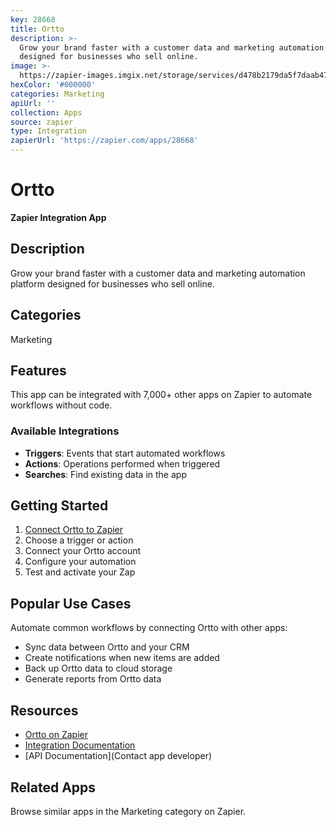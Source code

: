 ```yaml
---
key: 28668
title: Ortto
description: >-
  Grow your brand faster with a customer data and marketing automation platform
  designed for businesses who sell online.
image: >-
  https://zapier-images.imgix.net/storage/services/d478b2179da5f7daab4742c4d4e42073.png?auto=format%2Ccompress&ixlib=python-3.0.0&q=50
hexColor: '#000000'
categories: Marketing
apiUrl: ''
collection: Apps
source: zapier
type: Integration
zapierUrl: 'https://zapier.com/apps/28668'
---
```

# Ortto

**Zapier Integration App**

## Description

Grow your brand faster with a customer data and marketing automation platform designed for businesses who sell online.

## Categories

Marketing

## Features

This app can be integrated with 7,000+ other apps on Zapier to automate workflows without code.

### Available Integrations

- **Triggers**: Events that start automated workflows
- **Actions**: Operations performed when triggered
- **Searches**: Find existing data in the app

## Getting Started

1. [Connect Ortto to Zapier](https://zapier.com/apps/28668)
2. Choose a trigger or action
3. Connect your Ortto account
4. Configure your automation
5. Test and activate your Zap

## Popular Use Cases

Automate common workflows by connecting Ortto with other apps:

- Sync data between Ortto and your CRM
- Create notifications when new items are added
- Back up Ortto data to cloud storage
- Generate reports from Ortto data

## Resources

- [Ortto on Zapier](https://zapier.com/apps/28668)
- [Integration Documentation](https://zapier.com/apps/28668/integrations)
- [API Documentation](Contact app developer)

## Related Apps

Browse similar apps in the Marketing category on Zapier.
